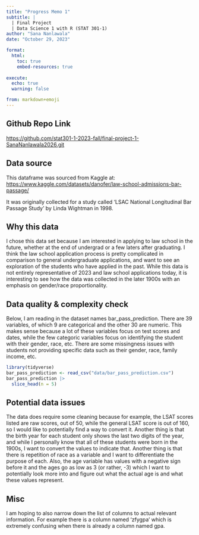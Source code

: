 ```yaml
---
title: "Progress Memo 1"
subtitle: |
  | Final Project 
  | Data Science 1 with R (STAT 301-1)
author: "Sana Nanlawala"
date: "October 29, 2023"

format:
  html:
    toc: true
    embed-resources: true
    
execute:
  echo: true
  warning: false

from: markdown+emoji 
---
```


::: {.callout-tip icon=false}

## Github Repo Link

[https://github.com/stat301-1-2023-fall/final-project-1-SanaNanlawala2026.git](https://github.com/stat301-1-2023-fall/final-project-1-SanaNanlawala2026.git)

:::


## Data source

This dataframe was sourced from Kaggle at: 
[https://www.kaggle.com/datasets/danofer/law-school-admissions-bar-passage/](https://www.kaggle.com/datasets/danofer/law-school-admissions-bar-passage/)

It was originally collected for a study called 'LSAC National Longitudinal Bar Passage Study' by Linda Wightman in 1998.

## Why this data
I chose this data set because I am interested in applying to law school in the future, whether at the end of undergrad or a few laters after graduating. I think the law school application process is pretty complicated in comparison to general undergraduate applications, and want to see an exploration of the students who have applied in the past. While this data is not entirely representative of 2023 and law school applications today, it is interesting to see how the data was collected in the later 1900s with an emphasis on gender/race proportionality. 


## Data quality & complexity check
Below, I am reading in the dataset names bar_pass_prediction. There are 39 variables, of which 9 are categorical and the other 30 are numeric. This makes sense because a lot of these variables focus on test scores and dates, while the few categoric variables focus on identifying the student with their gender, race, etc. There are some missingness issues with students not providing specific data such as their gender, race, family income, etc.
```r
library(tidyverse)
bar_pass_prediction <- read_csv("data/bar_pass_prediction.csv")
bar_pass_prediction |> 
  slice_head(n = 5)
```

## Potential data issues

The data does require some cleaning because for example, the LSAT scores listed are raw scores, out of 50, while the general LSAT score is out of 160, so I would like to potentially find a way to convert it. Another thing is that the birth year for each student only shows the last two digits of the year, and while I personally know that all of these students were born in the 1900s, I want to convert the values to indicate that. Another thing is that there is repetition of race as a variable and I want to differentiate the purpose of each. Also, the age variable has values with a negative sign before it and the ages go as low as 3 (or rather, -3) which I want to potentially look more into and figure out what the actual age is and what these values represent. 

## Misc

I am hoping to also narrow down the list of columns to actual relevant information. For example there is a column named 'zfygpa' which is extremely confusing when there is already a column named gpa. 
